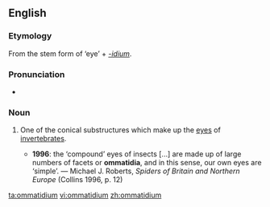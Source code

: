 ==English==
{{wikipedia}}

===Etymology===
From the stem form of {{etyl|grc}} {{term|lang=grc|ὄμμα}} ‘eye’ + ''[[-idium]]''.

===Pronunciation===
* {{IPA|/ɒməˈtɪdɪəm/}}

===Noun===
{{en-noun|ommatidia}}

# {{zoology}} One of the conical substructures which make up the [[eyes]] of [[invertebrates]].
#* '''1996''': the ‘compound’ eyes of insects [...] are made up of large numbers of facets or '''ommatidia''', and in this sense, our own eyes are ‘simple’. — Michael J. Roberts, ''Spiders of Britain and Northern Europe'' (Collins 1996, p. 12)

[[ta:ommatidium]]
[[vi:ommatidium]]
[[zh:ommatidium]]